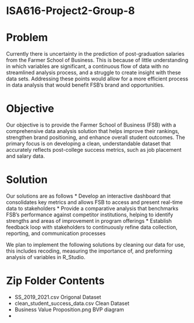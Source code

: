 # ISA616-Project2-Group-8

# Problem

Currently there is uncertainty in the prediction of post-graduation salaries from the Farmer School of Business. This is because of little understanding in which variables are significant, a continuous flow of data with no streamlined analysis process, and a struggle to create insight with these data sets. Addressing these points would allow for a more efficient process in data analysis that would benefit FSB's brand and opportunities.

# Objective

Our objective is to provide the Farmer School of Business (FSB) with a comprehensive data analysis solution that helps improve their rankings, strengthen brand positioning, and enhance overall student outcomes. The primary focus is on developing a clean, understandable dataset that accurately reflects post-college success metrics, such as job placement and salary data.

# Solution 
Our solutions are as follows
* Develop an interactive dashboard that consolidates key metrics and allows FSB to access and present real-time data to stakeholders
* Provide a comparative analysis that benchmarks FSB’s performance against competitor institutions, helping to identify strengths and areas of improvement in program offerings
* Establish feedback loop with stakeholders to continuously refine data collection, reporting, and communication processes


We plan to implement the following solutions by cleaning our data for use, this includes recoding, measuring the importance of, and preforming analysis of variables in R_Studio.

# Zip Folder Contents

* SS_2019_2021.csv                  Origonal Dataset
* clean_student_success_data.csv    Clean Dataset
* Business Value Proposition.png    BVP diagram
*
